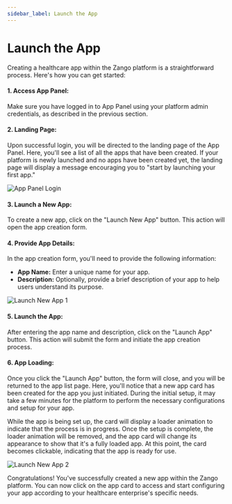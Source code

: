 ```yaml
---
sidebar_label: Launch the App
---
```


# Launch the App

Creating a healthcare app within the Zango platform is a straightforward process. Here's how you can get started:

#### 1. Access App Panel:

Make sure you have logged in to App Panel using your platform admin credentials, as described in the previous section.

#### 2. Landing Page:

Upon successful login, you will be directed to the landing page of the App Panel. Here, you'll see a list of all the apps that have been created. If your platform is newly launched and no apps have been created yet, the landing page will display a message encouraging you to "start by launching your first app."

![App Panel Login](/img/app_panel_landing.png)

#### 3. Launch a New App:

To create a new app, click on the "Launch New App" button. This action will open the app creation form.

#### 4. Provide App Details:

In the app creation form, you'll need to provide the following information:

- **App Name:** Enter a unique name for your app.
- **Description:** Optionally, provide a brief description of your app to help users understand its purpose.

![Launch New App 1](/img/spinning-up-an-app/launch_new_app1.png)

#### 5. Launch the App:

After entering the app name and description, click on the "Launch App" button. This action will submit the form and initiate the app creation process.

#### 6. App Loading:

Once you click the "Launch App" button, the form will close, and you will be returned to the app list page. Here, you'll notice that a new app card has been created for the app you just initiated. During the initial setup, it may take a few minutes for the platform to perform the necessary configurations and setup for your app.

While the app is being set up, the card will display a loader animation to indicate that the process is in progress. Once the setup is complete, the loader animation will be removed, and the app card will change its appearance to show that it's a fully loaded app. At this point, the card becomes clickable, indicating that the app is ready for use.

![Launch New App 2](/img/spinning-up-an-app/launch_new_app2.png)

Congratulations! You've successfully created a new app within the Zango platform. You can now click on the app card to access and start configuring your app according to your healthcare enterprise's specific needs.